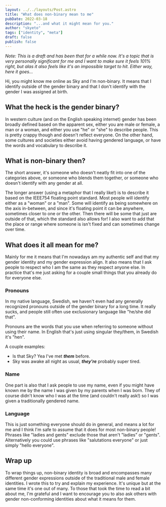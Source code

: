 ```yaml
---
layout: ../../layouts/Post.astro
title: "What does non-binary mean to me"
pubDate: 2022-03-18
description: "...and what it might mean for you."
author: "skyeto"
tags: ["identity", "meta"]
draft: false
publish: false
---
```


*Note: This is a draft and has been that for a while now. It's a topic that is very personally significant for me and I want to make sure it feels 101% right, but alas it also feels like it's an impossible target to hit. Either way, here it goes...*

Hi, you might know me online as Sky and I'm non-binary. It means that I identify outside of the gender binary and that I don't identify with the gender I was assigned at birth.

## What the heck is the gender binary?
In western culture (and on the English speaking internet) gender has been broadly defined based on the apparent sex, either you are male or female, a man or a woman, and either you use "he" or "she" to describe people. This is pretty crappy though and doesn't reflect everyone. On the other hand, some cultures and societies either avoid having gendered language, or have the words and vocabulary to describe it. 


## What is non-binary then?
The short answer, it's someone who doesn't neatly fit into one of the categories above, or someone who blends them together, or someone who doesn't identify with any gender at all.

The longer answer (using a metaphor that I really like!) is to describe it based on the IEEE754 floating point standard. Most people will identify either as a "woman" or a "man". Some will identify as being somewhere on the axis in-between, and since it's floating point it can be anywhere, sometimes closer to one or the other. Then there will be some that just are outside of that, which the standard also allows for! I also want to add that the place or range where someone is isn't fixed and can sometimes change over time.


## What does it all mean for me?
Mainly for me it means that I'm nowadays am my authentic self and that my gender identity and my gender expression align. It also means that I ask people to respect who I am the same as they respect anyone else. In practice that's me just asking for a couple small things that you already do for everyone else. 

### Pronouns
<aside>In my native language, Swedish, we haven't even had any generally recognized pronouns outside of the gender binary for a long time. It really sucks, and people still often use exclusionary language like "he/she did that".</aside>

Pronouns are the words that you use when referring to someone without using their name. In English that's just using singular they/them, in Swedish it's "hen".

A couple examples:
* Is that Sky? Yea I've met ***them*** before.
* Sky was awake all night as usual, ***they're*** probably super tired.

### Name
One part is also that I ask people to use my name, even if you might have known me by the name I was given by my parents when I was born. They of course didn't know who I was at the time (and couldn't really ask!) so I was given a traditionally gendered name.

### Language
This is just something everyone should do in general, and means a lot for me and I think I'm safe to assume that it does for most non-binary people! Phrases like "ladies and gents" exclude those that aren't "ladies" or "gents". Alternatively you could use phrases like "salutations everyone" or just simply "hello everyone". 


## Wrap up
To wrap things up, non-binary identity is broad and encompasses many different gender expressions outside of the traditional male and female identities. I wrote this to try and explain my experience. It's unique but at the same time it's one out of many. To those that took the time to read a bit about me, I'm grateful and I want to encourage you to also ask others with gender non-conforming identities about what it means for them. 
